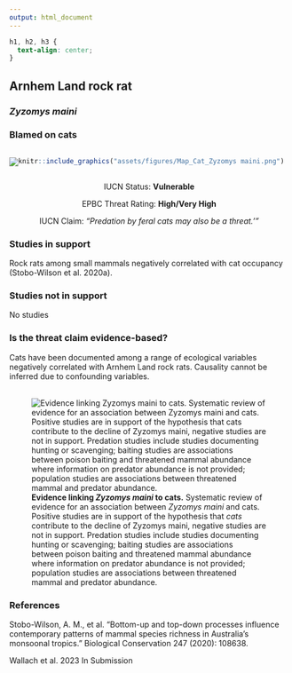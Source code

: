 ```yaml
---
output: html_document
---
```

```css
h1, h2, h3 {
  text-align: center;
}
```

## **Arnhem Land rock rat**
### *Zyzomys maini*
### Blamed on cats

:::: {style="display: flex;"}

[![](assets/photos/Zyzomys maini.png)](https://www.inaturalist.org/photos/232527112?size=original)

::: {}

:::

::: {}
  ```r
  knitr::include_graphics("assets/figures/Map_Cat_Zyzomys maini.png")
  ```
:::

::::
<center>
IUCN Status: **Vulnerable**

EPBC Threat Rating: **High/Very High**

IUCN Claim: *"Predation by feral cats may also be a threat.'"*

</center>

### Studies in support

Rock rats among small mammals negatively correlated with cat occupancy (Stobo-Wilson et al. 2020a).

### Studies not in support

No studies

### Is the threat claim evidence-based?

Cats have been documented among a range of ecological variables negatively correlated with Arnhem Land rock rats. Causality cannot be inferred due to confounding variables.
<br>
<br>

![**Evidence linking *Zyzomys maini* to cats.** Systematic review of evidence for an association between *Zyzomys maini* and cats. Positive studies are in support of the hypothesis that *cats* contribute to the decline of Zyzomys maini, negative studies are not in support. Predation studies include studies documenting hunting or scavenging; baiting studies are associations between poison baiting and threatened mammal abundance where information on predator abundance is not provided; population studies are associations between threatened mammal and predator abundance.](assets/figures/Main_Evidence_Cat_Zyzomys maini.png)

### References

Stobo-Wilson, A. M., et al. "Bottom-up and top-down processes influence contemporary patterns of mammal species richness in Australia's monsoonal tropics." Biological Conservation 247 (2020): 108638.

Wallach et al. 2023 In Submission

